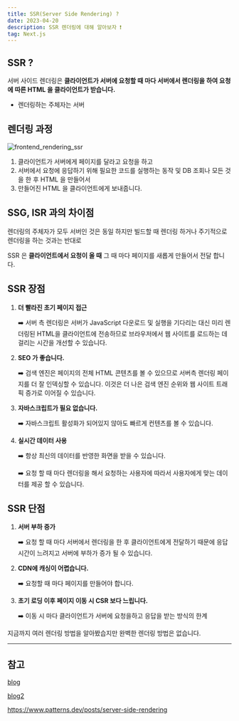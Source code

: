 ```yaml
---
title: SSR(Server Side Rendering) ?
date: 2023-04-20
description: SSR 렌더링에 대해 알아보자 ❗️
tag: Next.js
---
```


## SSR ?

서버 사이드 렌더링은 **클라이언트가 서버에 요청할 때 마다 서버에서 렌더링을 하여 요청에 따른 HTML 을 클라이언트가 받습니다.**

-   렌더링하는 주체자는 서버

## 렌더링 과정

![frontend_rendering_ssr](https://user-images.githubusercontent.com/87301268/232941567-3c2cf002-6722-4fa5-a4b5-e4f8b3d9cf39.jpg)

1. 클라이언트가 서버에게 페이지를 달라고 요청을 하고
2. 서버에서 요청에 응답하기 위해 필요한 코드를 실행하는 동작 및 DB 조회나 모든 것을 한 후 HTML 을 만들어서
3. 만들어진 HTML 을 클라이언트에게 보내줍니다.

## SSG, ISR 과의 차이점

렌더링의 주체자가 모두 서버인 것은 동일 하지만 빌드할 때 렌더링 하거나 주기적으로 렌더링을 하는 것과는 반대로

SSR 은 **클라이언트에서 요청이 올 때** 그 때 마다 페이지를 새롭게 만들어서 전달 합니다.

## SSR 장점

1. **더 빨라진 초기 페이지 접근**

    ➡️ 서버 측 렌더링은 서버가 JavaScript 다운로드 및 실행을 기다리는 대신 미리 렌더링된 HTML을 클라이언트에 전송하므로 브라우저에서 웹 사이트를 로드하는 데 걸리는 시간을 개선할 수 있습니다.

2. **SEO 가 좋습니다.**

    ➡️ 검색 엔진은 페이지의 전체 HTML 콘텐츠를 볼 수 있으므로 서버측 렌더링 페이지를 더 잘 인덱싱할 수 있습니다. 이것은 더 나은 검색 엔진 순위와 웹 사이트 트래픽 증가로 이어질 수 있습니다.

3. **자바스크립트가 필요 없습니다.**

    ➡️ 자바스크립트 활성화가 되어있지 않아도 빠르게 컨텐츠를 볼 수 있습니다.

4. **실시간 데이터 사용**

    ➡️ 항상 최신의 데이터를 반영한 화면을 받을 수 있습니다.

    ➡️ 요청 할 때 마다 렌더링을 해서 요청하는 사용자에 따라서 사용자에게 맞는 데이터를 제공 할 수 있습니다.

## SSR 단점

1. **서버 부하 증가**

    ➡️ 요청 할 때 마다 서버에서 렌더링을 한 후 클라이언트에게 전달하기 때문에 응답 시간이 느려지고 서버에 부하가 증가 될 수 있습니다.

2. **CDN에 캐싱이 어렵습니다.**

    ➡️ 요청할 때 마다 페이지를 만들어야 합니다.

3. **초기 로딩 이후 페이지 이동 시 CSR 보다 느립니다.**

    ➡️ 이동 시 마다 클라이언트가 서버에 요청을하고 응답을 받는 방식의 한계

지금까지 여러 렌더링 방법을 알아봤습지만 완벽한 렌더링 방법은 없습니다.

---

## 참고

[blog](https://tapajyoti-bose.medium.com/frontend-rendering-ssg-vs-isg-vs-ssr-vs-csr-when-to-use-which-1bf9f39ff07c)

[blog2](https://www.startupcode.kr/company/blog/archives/12)

https://www.patterns.dev/posts/server-side-rendering
